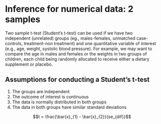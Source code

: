 # Inference for numerical data: 2 samples

Two sample t-test (Student's t-test) can be used if we have two independent (unrelated) groups (eg., males-females, unmatched case-controls, treatment-non treatment) and one quantitative variable of interest (e.g., age, weight, systolic blood pressure). For example, we may want to compare the age in males and females or the weights in two groups of children, each child being randomly allocated to receive either a dietary supplement or placebo.

::: {.callout-warning icon="false"}
## **Assumptions for conducting a Student's t-test**

1.  The groups are independent
2.  The outcome of interest is continuous
3.  The data is normally distributed in both groups
4.  The data in both groups have similar standard deviations
:::

$$t = \frac{\bar{x}_{1} - \bar{x}_{2}}{se_{dif}}$$
